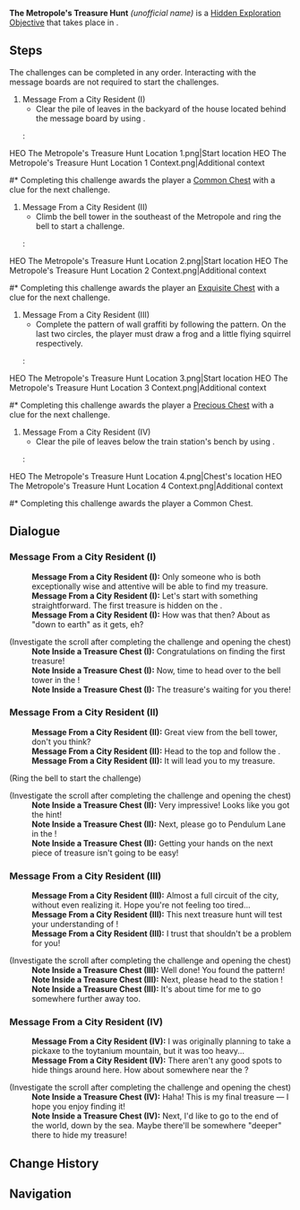 {{Hidden Exploration Objectives Infobox
|image      = HEO The Metropole's Treasure Hunt.png
|type       = Unordered
|req        = Unlock Constellation Metropole during ''[[They Once Walked the Starry Sky]]''
|region     = 
|area       = Simulanka
|subarea    = Constellation Metropole
|loc        = 
|characters = 
}}
'''The Metropole's Treasure Hunt''' ''(unofficial name)'' is a [[Hidden Exploration Objective]] that takes place in {{Location|Constellation Metropole}}.

==Steps==
The challenges can be completed in any order. Interacting with the message boards are not required to start the challenges.
# Message From a City Resident (I)
#* Clear the pile of leaves in the backyard of the house located behind the message board by using {{Anemo}}.
#: <gallery>
HEO The Metropole's Treasure Hunt Location 1.png|Start location
HEO The Metropole's Treasure Hunt Location 1 Context.png|Additional context
</gallery>
#* Completing this challenge awards the player a [[Common Chest]] with a clue for the next challenge.
# Message From a City Resident (II)
#* Climb the bell tower in the southeast of the Metropole and ring the bell to start a challenge.
#: <gallery>
HEO The Metropole's Treasure Hunt Location 2.png|Start location
HEO The Metropole's Treasure Hunt Location 2 Context.png|Additional context
</gallery>
#* Completing this challenge awards the player an [[Exquisite Chest]] with a clue for the next challenge.
# Message From a City Resident (III)
#* Complete the pattern of wall graffiti by following the pattern. On the last two circles, the player must draw a frog and a little flying squirrel respectively.
#: <gallery>
HEO The Metropole's Treasure Hunt Location 3.png|Start location
HEO The Metropole's Treasure Hunt Location 3 Context.png|Additional context
</gallery>
#* Completing this challenge awards the player a [[Precious Chest]] with a clue for the next challenge.
# Message From a City Resident (IV)
#* Clear the pile of leaves below the train station's bench by using {{Anemo}}.
#: <gallery>
HEO The Metropole's Treasure Hunt Location 4.png|Chest's location
HEO The Metropole's Treasure Hunt Location 4 Context.png|Additional context
</gallery>
#* Completing this challenge awards the player a Common Chest.
<!--
==Gameplay Notes==
*
-->
==Dialogue==
{{StubDialogue}}
===Message From a City Resident (I)===
{{Dialogue Start}}
:'''Message From a City Resident (I):''' Only someone who is both exceptionally wise and attentive will be able to find my treasure.
:'''Message From a City Resident (I):''' Let's start with something straightforward. The first treasure is hidden on the {{Color|buzzword|pile of stones under the tree in my backyard}}.
:'''Message From a City Resident (I):''' How was that then? About as "down to earth" as it gets, eh?

;(Investigate the scroll after completing the challenge and opening the chest)
:'''Note Inside a Treasure Chest (I):''' Congratulations on finding the first treasure!
:'''Note Inside a Treasure Chest (I):''' Now, time to head over to the bell tower in the {{Color|buzzword|southwest of the city}}!
:'''Note Inside a Treasure Chest (I):''' The treasure's waiting for you there!
{{Dialogue End}}

===Message From a City Resident (II)===
{{Dialogue Start}}
:'''Message From a City Resident (II):''' Great view from the bell tower, don't you think?
:'''Message From a City Resident (II):''' Head to the top and follow the {{Color|buzzword|sound of the bell}}.
:'''Message From a City Resident (II):''' It will lead you to my treasure.

;(Ring the bell to start the challenge)
:{{tx}}

;(Investigate the scroll after completing the challenge and opening the chest)
:'''Note Inside a Treasure Chest (II):''' Very impressive! Looks like you got the hint!
:'''Note Inside a Treasure Chest (II):''' Next, please go to Pendulum Lane in the {{Color|buzzword|northeast of the city}}!
:'''Note Inside a Treasure Chest (II):''' Getting your hands on the next piece of treasure isn't going to be easy!
{{Dialogue End}}

===Message From a City Resident (III)===
{{Dialogue Start}}
:'''Message From a City Resident (III):''' Almost a full circuit of the city, without even realizing it. Hope you're not feeling too tired...
:'''Message From a City Resident (III):''' This next treasure hunt will test your understanding of {{Color|buzzword|graffiti patterns}}!
:'''Message From a City Resident (III):''' I trust that shouldn't be a problem for you!

;(Investigate the scroll after completing the challenge and opening the chest)
:'''Note Inside a Treasure Chest (III):''' Well done! You found the pattern!
:'''Note Inside a Treasure Chest (III):''' Next, please head to the station {{Color|buzzword|behind the city}}!
:'''Note Inside a Treasure Chest (III):''' It's about time for me to go somewhere further away too.
{{Dialogue End}}

===Message From a City Resident (IV)===
{{Dialogue Start}}
:'''Message From a City Resident (IV):''' I was originally planning to take a pickaxe to the toytanium mountain, but it was too heavy...
:'''Message From a City Resident (IV):''' There aren't any good spots to hide things around here. How about somewhere near the {{Color|buzzword|seats in the station}}?

;(Investigate the scroll after completing the challenge and opening the chest)
:'''Note Inside a Treasure Chest (IV):''' Haha! This is my final treasure &mdash; I hope you enjoy finding it!
:'''Note Inside a Treasure Chest (IV):''' Next, I'd like to go to the end of the world, down by the sea. Maybe there'll be somewhere "deeper" there to hide my treasure!
{{Dialogue End}}
<!--
==Video Guides==
{{EVT
|video1   = 
|caption1 = 
}}
-->
==Change History==
{{Change History|4.8}}

==Navigation==
{{Hidden Exploration Objective Navbox|Unordered}}